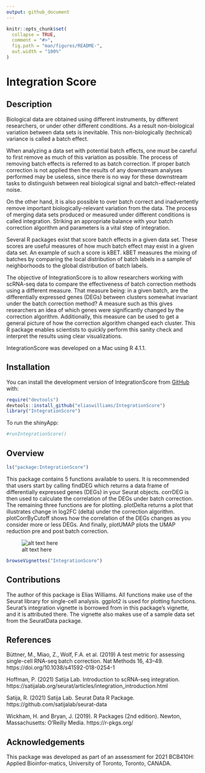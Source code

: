 ```yaml
---
output: github_document
---
```


<!-- README.md is generated from README.Rmd. Please edit that file -->

```r
knitr::opts_chunk$set(
  collapse = TRUE,
  comment = "#>",
  fig.path = "man/figures/README-",
  out.width = "100%"
)
```

# Integration Score

<!-- badges: start -->
<!-- badges: end -->

## Description

Biological data are obtained using different instruments, by different 
researchers, or under other different conditions. As a result non-biological 
variation between data sets is inevitable. This non-biologically (technical) 
variance is called a batch effect. 

When analyzing a data set with potential batch effects, one must be careful to 
first remove as much of this variation as possible. The process of removing 
batch effects is referred to as batch correction. If proper batch correction is 
not applied then the results of any downstream analyses performed may be 
useless, since there is no way for these downstream tasks to distinguish 
between real biological signal and batch-effect-related noise. 

On the other hand, it is also possible to over batch correct and inadvertently 
remove important biologically-relevant variation from the data. The process of 
merging data sets produced or measured under different conditions is called 
integration. Striking an appropriate balance with your batch correction 
algorithm and parameters is a vital step of integration.

Several R packages exist that score batch effects in a given data set. These 
scores are useful measures of how much batch effect may exist in a given data 
set. An example of such a score is kBET. kBET measures the mixing of batches by 
comparing the local distribution of batch labels in a sample of neighborhoods 
to the global distribution of batch labels.

The objective of IntegrationScore is to allow researchers working with scRNA-seq 
data to compare the effectiveness of batch correction methods using a different 
measure. That measure being: in a given batch, are the differentially expressed 
genes (DEGs) between clusters somewhat invariant under the batch correction 
method? A measure such as this gives researchers an idea of which genes were 
significantly changed by the correction algorithm. Additionally, this measure 
can be used to get a general picture of how the correction algorithm changed 
each cluster. This R package enables scientists to quickly perform this sanity 
check and interpret the results using clear visualizations.

IntegrationScore was developed on a Mac using R 4.1.1.

## Installation

You can install the development version of IntegrationScore from [GitHub](https://github.com/) with:

``` r
require("devtools")
devtools::install_github("eliaswilliams/IntegrationScore")
library("IntegrationScore")
```

To run the shinyApp:

```r
#runIntegrationScore()
```


## Overview
``` r
ls("package:IntegrationScore")
```
This package contains 5 functions available to users. It is recommended that 
users start by calling findDEG which returns a data frame of differentially 
expressed genes (DEGs) in your Seurat objects. corrDEG is then used to calculate 
the correlation of the DEGs under batch correction. The remaining three 
functions are for plotting. plotDelta returns a plot that illustrates change 
in log2FC (delta) under the correction algorithm. plotCorrByCutoff shows how the 
correlation of the DEGs changes as you consider more or less DEGs. And finally, 
plotUMAP plots the UMAP reduction pre and post batch correction.

![alt text here](inst/extdata/overview.png)


``` r
browseVignettes("IntegrationScore")
```

## Contributions

The author of this package is Elias Williams. All functions make use of the 
Seurat library for single-cell analysis. ggplot2 is used for plotting functions.
Seurat's integration vignette is borrowed from in this package's vignette, and 
it is attributed there. The vignette also makes use of a sample data set from 
the SeuratData package.

## References

Büttner, M., Miao, Z., Wolf, F.A. et al. (2019) A test metric for assessing single-cell RNA-seq batch correction. Nat Methods 16, 43–49. https://doi.org/10.1038/s41592-018-0254-1

Hoffman, P. (2021) Satija Lab. Introduction to scRNA-seq integration. https://satijalab.org/seurat/articles/integration_introduction.html

Satija, R. (2021) Satija Lab. Seurat Data R Package. https://github.com/satijalab/seurat-data

Wickham, H. and Bryan, J. (2019). R Packages (2nd edition). Newton, Massachusetts: O’Reilly Media. https://r-pkgs.org/

## Acknowledgements

This  package  was  developed  as  part  of  an  assessment  for  2021  BCB410H:  Applied  Bioinfor-matics, University of Toronto, Toronto, CANADA.


